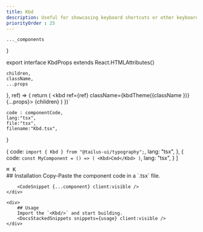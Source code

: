 ```yaml
---
title: Kbd
description: Useful for showcasing keyboard shortcuts or other keyboard-based commands.
priorityOrder : 25
---
```



    ..._components
}


export interface KbdProps extends React.HTMLAttributes<HTMLElement>{}
    
    children,
    className,
    ...props
}, ref) => {
    return (
        <kbd ref={ref} className={kbdTheme({className })} {...props}>
            {children}
        </kbd>
    )
})`

    code : componentCode,
    lang:"tsx",
    file:"tsx",
    filename:"Kbd.tsx",
}

  {
    code: `import { Kbd } from "@tailus-ui/typography";`,
    lang: "tsx",
  },
  {
    code: `const MyComponent = () => (
    <Kbd>Cmd</Kbd>
)`,
    lang: "tsx",
  }
]

<div className="space-y-20">
    <ComponentPreview>
        <Kbd>⌘ K</Kbd>
    </ComponentPreview>
    <div>
        ## Installation
        Copy-Paste the component code in a `.tsx` file.

        <CodeSnippet {...component} client:visible />
    </div>

    <div>
        ## Usage
        Import the `<Kbd/>` and start building.
        <DocsStackedSnippets snippets={usage} client:visible />
    </div>
</div>